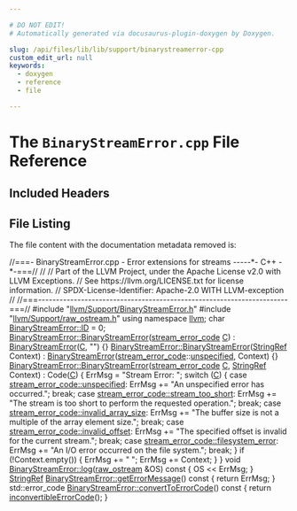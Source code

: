 ```yaml
---

# DO NOT EDIT!
# Automatically generated via docusaurus-plugin-doxygen by Doxygen.

slug: /api/files/lib/lib/support/binarystreamerror-cpp
custom_edit_url: null
keywords:
  - doxygen
  - reference
  - file

---
```





# The `BinaryStreamError.cpp` File Reference

<DoxygenPage pluginConfig={pluginConfig}>



## Included Headers

<IncludesList>
<IncludesListItem
  filePath="llvm/Support/BinaryStreamError.h"
  permalink="/docs/api/files/include/include/llvm/include/llvm/support/binarystreamerror-h"
  isLocal="true" />
<IncludesListItem
  filePath="llvm/Support/raw_ostream.h"
  permalink="/docs/api/files/include/include/llvm/include/llvm/support/raw-ostream-h"
  isLocal="true" />
</IncludesList>


## File Listing

The file content with the documentation metadata removed is:

<ProgramListing>

<Link id="l00001" /><CodeLine lineNumber="1"><Highlight kind="comment">//===- BinaryStreamError.cpp - Error extensions for streams -----&#42;- C++ -&#42;-===//</Highlight><Highlight kind="normal"></Highlight></CodeLine>
<Link id="l00002" /><CodeLine lineNumber="2"><Highlight kind="normal"></Highlight><Highlight kind="comment">//</Highlight><Highlight kind="normal"></Highlight></CodeLine>
<Link id="l00003" /><CodeLine lineNumber="3"><Highlight kind="normal"></Highlight><Highlight kind="comment">// Part of the LLVM Project, under the Apache License v2.0 with LLVM Exceptions.</Highlight><Highlight kind="normal"></Highlight></CodeLine>
<Link id="l00004" /><CodeLine lineNumber="4"><Highlight kind="normal"></Highlight><Highlight kind="comment">// See https://llvm.org/LICENSE.txt for license information.</Highlight><Highlight kind="normal"></Highlight></CodeLine>
<Link id="l00005" /><CodeLine lineNumber="5"><Highlight kind="normal"></Highlight><Highlight kind="comment">// SPDX-License-Identifier: Apache-2.0 WITH LLVM-exception</Highlight><Highlight kind="normal"></Highlight></CodeLine>
<Link id="l00006" /><CodeLine lineNumber="6"><Highlight kind="normal"></Highlight><Highlight kind="comment">//</Highlight><Highlight kind="normal"></Highlight></CodeLine>
<Link id="l00007" /><CodeLine lineNumber="7"><Highlight kind="normal"></Highlight><Highlight kind="comment">//===----------------------------------------------------------------------===//</Highlight><Highlight kind="normal"></Highlight></CodeLine>
<Link id="l00008" /><CodeLine lineNumber="8"><Highlight kind="normal"></Highlight></CodeLine>
<Link id="l00009" /><CodeLine lineNumber="9"><Highlight kind="normal"></Highlight><Highlight kind="preprocessor">#include &quot;<a href="/docs/api/files/include/include/llvm/include/llvm/support/binarystreamerror-h">llvm/Support/BinaryStreamError.h</a>&quot;</Highlight><Highlight kind="normal"></Highlight></CodeLine>
<Link id="l00010" /><CodeLine lineNumber="10"><Highlight kind="normal"></Highlight><Highlight kind="preprocessor">#include &quot;<a href="/docs/api/files/include/include/llvm/include/llvm/support/raw-ostream-h">llvm/Support/raw&#95;ostream.h</a>&quot;</Highlight><Highlight kind="normal"></Highlight></CodeLine>
<Link id="l00011" /><CodeLine lineNumber="11"><Highlight kind="normal"></Highlight></CodeLine>
<Link id="l00012" /><CodeLine lineNumber="12"><Highlight kind="normal"></Highlight><Highlight kind="keyword">using namespace </Highlight><Highlight kind="normal"><a href="/docs/api/namespaces/llvm">llvm</a>;</Highlight></CodeLine>
<Link id="l00013" /><CodeLine lineNumber="13"><Highlight kind="normal"></Highlight></CodeLine>
<Link id="l00014" /><CodeLine lineNumber="14"><Highlight kind="normal"></Highlight><Highlight kind="keywordtype">char</Highlight><Highlight kind="normal"> <a href="/docs/api/classes/llvm/binarystreamerror/#a52d955023ca0985818cb1b1f425c0567">BinaryStreamError::ID</a> = 0;</Highlight></CodeLine>
<Link id="l00015" /><CodeLine lineNumber="15"><Highlight kind="normal"></Highlight></CodeLine>
<Link id="l00016" /><CodeLine lineNumber="16" lineLink="/docs/api/classes/llvm/binarystreamerror/#a838d7f2cbe31c17bee3c1fb18ea832aa"><Highlight kind="normal"><a href="/docs/api/classes/llvm/binarystreamerror/#a838d7f2cbe31c17bee3c1fb18ea832aa">BinaryStreamError::BinaryStreamError</a>(<a href="/docs/api/namespaces/llvm/#ace5dca6857eec227e4eddc4ce820b89d">stream&#95;error&#95;code</a> <a href="/docs/api/namespaces/llvm/callingconv/#ac6aa1387c4375260e2468eb5a77fdb4cafd841a49aec1539bc88abc8ff9e170fb">C</a>)</Highlight></CodeLine>
<Link id="l00017" /><CodeLine lineNumber="17"><Highlight kind="normal">    : <a href="/docs/api/classes/llvm/binarystreamerror/#a838d7f2cbe31c17bee3c1fb18ea832aa">BinaryStreamError</a>(<a href="/docs/api/namespaces/llvm/callingconv/#ac6aa1387c4375260e2468eb5a77fdb4cafd841a49aec1539bc88abc8ff9e170fb">C</a>, </Highlight><Highlight kind="stringliteral">&quot;&quot;</Highlight><Highlight kind="normal">) &#123;&#125;</Highlight></CodeLine>
<Link id="l00018" /><CodeLine lineNumber="18"><Highlight kind="normal"></Highlight></CodeLine>
<Link id="l00019" /><CodeLine lineNumber="19" lineLink="/docs/api/classes/llvm/binarystreamerror/#a47d1f738c6efd2e58fc0d296a6430136"><Highlight kind="normal"><a href="/docs/api/classes/llvm/binarystreamerror/#a838d7f2cbe31c17bee3c1fb18ea832aa">BinaryStreamError::BinaryStreamError</a>(<a href="/docs/api/classes/llvm/stringref">StringRef</a> Context)</Highlight></CodeLine>
<Link id="l00020" /><CodeLine lineNumber="20"><Highlight kind="normal">    : <a href="/docs/api/classes/llvm/binarystreamerror/#a838d7f2cbe31c17bee3c1fb18ea832aa">BinaryStreamError</a>(<a href="/docs/api/namespaces/llvm/#ace5dca6857eec227e4eddc4ce820b89d">stream&#95;error&#95;code</a>::<a href="/docs/api/namespaces/llvm/#ace5dca6857eec227e4eddc4ce820b89dad415f0e30c471dfdd9bc4f827329ef48">unspecified</a>, Context) &#123;&#125;</Highlight></CodeLine>
<Link id="l00021" /><CodeLine lineNumber="21"><Highlight kind="normal"></Highlight></CodeLine>
<Link id="l00022" /><CodeLine lineNumber="22" lineLink="/docs/api/classes/llvm/binarystreamerror/#a8a3d0d04dd2e1daaa889030cc7ef2c1b"><Highlight kind="normal"><a href="/docs/api/classes/llvm/binarystreamerror/#a838d7f2cbe31c17bee3c1fb18ea832aa">BinaryStreamError::BinaryStreamError</a>(<a href="/docs/api/namespaces/llvm/#ace5dca6857eec227e4eddc4ce820b89d">stream&#95;error&#95;code</a> <a href="/docs/api/namespaces/llvm/callingconv/#ac6aa1387c4375260e2468eb5a77fdb4cafd841a49aec1539bc88abc8ff9e170fb">C</a>, <a href="/docs/api/classes/llvm/stringref">StringRef</a> Context)</Highlight></CodeLine>
<Link id="l00023" /><CodeLine lineNumber="23"><Highlight kind="normal">    : Code(<a href="/docs/api/namespaces/llvm/callingconv/#ac6aa1387c4375260e2468eb5a77fdb4cafd841a49aec1539bc88abc8ff9e170fb">C</a>) &#123;</Highlight></CodeLine>
<Link id="l00024" /><CodeLine lineNumber="24"><Highlight kind="normal">  ErrMsg = </Highlight><Highlight kind="stringliteral">&quot;Stream Error: &quot;</Highlight><Highlight kind="normal">;</Highlight></CodeLine>
<Link id="l00025" /><CodeLine lineNumber="25"><Highlight kind="normal">  </Highlight><Highlight kind="keywordflow">switch</Highlight><Highlight kind="normal"> (<a href="/docs/api/namespaces/llvm/callingconv/#ac6aa1387c4375260e2468eb5a77fdb4cafd841a49aec1539bc88abc8ff9e170fb">C</a>) &#123;</Highlight></CodeLine>
<Link id="l00026" /><CodeLine lineNumber="26"><Highlight kind="normal">  </Highlight><Highlight kind="keywordflow">case</Highlight><Highlight kind="normal"> <a href="/docs/api/namespaces/llvm/#ace5dca6857eec227e4eddc4ce820b89dad415f0e30c471dfdd9bc4f827329ef48">stream&#95;error&#95;code::unspecified</a>:</Highlight></CodeLine>
<Link id="l00027" /><CodeLine lineNumber="27"><Highlight kind="normal">    ErrMsg += </Highlight><Highlight kind="stringliteral">&quot;An unspecified error has occurred.&quot;</Highlight><Highlight kind="normal">;</Highlight></CodeLine>
<Link id="l00028" /><CodeLine lineNumber="28"><Highlight kind="normal">    </Highlight><Highlight kind="keywordflow">break</Highlight><Highlight kind="normal">;</Highlight></CodeLine>
<Link id="l00029" /><CodeLine lineNumber="29"><Highlight kind="normal">  </Highlight><Highlight kind="keywordflow">case</Highlight><Highlight kind="normal"> <a href="/docs/api/namespaces/llvm/#ace5dca6857eec227e4eddc4ce820b89dad88b43968f2dd7eb3d9d40060fbacc98">stream&#95;error&#95;code::stream&#95;too&#95;short</a>:</Highlight></CodeLine>
<Link id="l00030" /><CodeLine lineNumber="30"><Highlight kind="normal">    ErrMsg += </Highlight><Highlight kind="stringliteral">&quot;The stream is too short to perform the requested operation.&quot;</Highlight><Highlight kind="normal">;</Highlight></CodeLine>
<Link id="l00031" /><CodeLine lineNumber="31"><Highlight kind="normal">    </Highlight><Highlight kind="keywordflow">break</Highlight><Highlight kind="normal">;</Highlight></CodeLine>
<Link id="l00032" /><CodeLine lineNumber="32"><Highlight kind="normal">  </Highlight><Highlight kind="keywordflow">case</Highlight><Highlight kind="normal"> <a href="/docs/api/namespaces/llvm/#ace5dca6857eec227e4eddc4ce820b89da11f674242a86a560ba9f4b389bb0fc5a">stream&#95;error&#95;code::invalid&#95;array&#95;size</a>:</Highlight></CodeLine>
<Link id="l00033" /><CodeLine lineNumber="33"><Highlight kind="normal">    ErrMsg += </Highlight><Highlight kind="stringliteral">&quot;The buffer size is not a multiple of the array element size.&quot;</Highlight><Highlight kind="normal">;</Highlight></CodeLine>
<Link id="l00034" /><CodeLine lineNumber="34"><Highlight kind="normal">    </Highlight><Highlight kind="keywordflow">break</Highlight><Highlight kind="normal">;</Highlight></CodeLine>
<Link id="l00035" /><CodeLine lineNumber="35"><Highlight kind="normal">  </Highlight><Highlight kind="keywordflow">case</Highlight><Highlight kind="normal"> <a href="/docs/api/namespaces/llvm/#ace5dca6857eec227e4eddc4ce820b89daf6579f9fbeb5034d9165fe820866b23b">stream&#95;error&#95;code::invalid&#95;offset</a>:</Highlight></CodeLine>
<Link id="l00036" /><CodeLine lineNumber="36"><Highlight kind="normal">    ErrMsg += </Highlight><Highlight kind="stringliteral">&quot;The specified offset is invalid for the current stream.&quot;</Highlight><Highlight kind="normal">;</Highlight></CodeLine>
<Link id="l00037" /><CodeLine lineNumber="37"><Highlight kind="normal">    </Highlight><Highlight kind="keywordflow">break</Highlight><Highlight kind="normal">;</Highlight></CodeLine>
<Link id="l00038" /><CodeLine lineNumber="38"><Highlight kind="normal">  </Highlight><Highlight kind="keywordflow">case</Highlight><Highlight kind="normal"> <a href="/docs/api/namespaces/llvm/#ace5dca6857eec227e4eddc4ce820b89da71b8619c23e0ef128682c5871446c690">stream&#95;error&#95;code::filesystem&#95;error</a>:</Highlight></CodeLine>
<Link id="l00039" /><CodeLine lineNumber="39"><Highlight kind="normal">    ErrMsg += </Highlight><Highlight kind="stringliteral">&quot;An I/O error occurred on the file system.&quot;</Highlight><Highlight kind="normal">;</Highlight></CodeLine>
<Link id="l00040" /><CodeLine lineNumber="40"><Highlight kind="normal">    </Highlight><Highlight kind="keywordflow">break</Highlight><Highlight kind="normal">;</Highlight></CodeLine>
<Link id="l00041" /><CodeLine lineNumber="41"><Highlight kind="normal">  &#125;</Highlight></CodeLine>
<Link id="l00042" /><CodeLine lineNumber="42"><Highlight kind="normal"></Highlight></CodeLine>
<Link id="l00043" /><CodeLine lineNumber="43"><Highlight kind="normal">  </Highlight><Highlight kind="keywordflow">if</Highlight><Highlight kind="normal"> (!Context.empty()) &#123;</Highlight></CodeLine>
<Link id="l00044" /><CodeLine lineNumber="44"><Highlight kind="normal">    ErrMsg += </Highlight><Highlight kind="stringliteral">&quot;  &quot;</Highlight><Highlight kind="normal">;</Highlight></CodeLine>
<Link id="l00045" /><CodeLine lineNumber="45"><Highlight kind="normal">    ErrMsg += Context;</Highlight></CodeLine>
<Link id="l00046" /><CodeLine lineNumber="46"><Highlight kind="normal">  &#125;</Highlight></CodeLine>
<Link id="l00047" /><CodeLine lineNumber="47"><Highlight kind="normal">&#125;</Highlight></CodeLine>
<Link id="l00048" /><CodeLine lineNumber="48"><Highlight kind="normal"></Highlight></CodeLine>
<Link id="l00049" /><CodeLine lineNumber="49" lineLink="/docs/api/classes/llvm/binarystreamerror/#a9d343b8585f3d82a91ba629046390815"><Highlight kind="normal"></Highlight><Highlight kind="keywordtype">void</Highlight><Highlight kind="normal"> <a href="/docs/api/classes/llvm/binarystreamerror/#a9d343b8585f3d82a91ba629046390815">BinaryStreamError::log</a>(<a href="/docs/api/classes/llvm/raw-ostream">raw&#95;ostream</a> &amp;OS)</Highlight><Highlight kind="keyword"> const </Highlight><Highlight kind="normal">&#123; OS &lt;&lt; ErrMsg; &#125;</Highlight></CodeLine>
<Link id="l00050" /><CodeLine lineNumber="50"><Highlight kind="normal"></Highlight></CodeLine>
<Link id="l00051" /><CodeLine lineNumber="51" lineLink="/docs/api/classes/llvm/binarystreamerror/#aa0c0a3fc0d5ade86d106150ea1fa1ed0"><Highlight kind="normal"><a href="/docs/api/classes/llvm/stringref">StringRef</a> <a href="/docs/api/classes/llvm/binarystreamerror/#aa0c0a3fc0d5ade86d106150ea1fa1ed0">BinaryStreamError::getErrorMessage</a>()</Highlight><Highlight kind="keyword"> const </Highlight><Highlight kind="normal">&#123; </Highlight><Highlight kind="keywordflow">return</Highlight><Highlight kind="normal"> ErrMsg; &#125;</Highlight></CodeLine>
<Link id="l00052" /><CodeLine lineNumber="52"><Highlight kind="normal"></Highlight></CodeLine>
<Link id="l00053" /><CodeLine lineNumber="53" lineLink="/docs/api/classes/llvm/binarystreamerror/#a4a9a143295407ff8b787471f2481ebbf"><Highlight kind="normal">std::error&#95;code <a href="/docs/api/classes/llvm/binarystreamerror/#a4a9a143295407ff8b787471f2481ebbf">BinaryStreamError::convertToErrorCode</a>()</Highlight><Highlight kind="keyword"> const </Highlight><Highlight kind="normal">&#123;</Highlight></CodeLine>
<Link id="l00054" /><CodeLine lineNumber="54"><Highlight kind="normal">  </Highlight><Highlight kind="keywordflow">return</Highlight><Highlight kind="normal"> <a href="/docs/api/namespaces/llvm/#a2b43c21951d0948b34bcf7019949032d">inconvertibleErrorCode</a>();</Highlight></CodeLine>
<Link id="l00055" /><CodeLine lineNumber="55"><Highlight kind="normal">&#125;</Highlight></CodeLine>

</ProgramListing>

</DoxygenPage>
